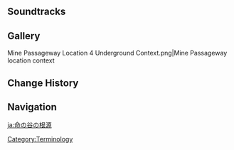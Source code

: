 {{Location Infobox
|image        = <gallery>
Roots of the Valley of Life.png|In-game
Point of Interest Roots of the Valley of Life Map Location.png|Map
</gallery>
|type         = Point of Interest
|map          = The Chasm: Underground Mines
|region       = Liyue
|subregion    = The Chasm (Subregion)
|area         = The Chasm: Underground Mines
|subarea      = The Chasm: Main Mining Area
}}
{{Location Intro|The '''Roots of the Valley of Life''' ''(unofficial name)''|description=<p>The [[Hidden Exploration Objective]] "[[Seed from the Valley of Life]]" takes place here.</p>

<p>Climbing up the tree's branches on the southern side of the area allows the player to travel through a [[Mine Passageway]] to [[Sumeru]], near a [[Mushroom]] growing on the tree. The other side of the passageway is next to the waterfall beneath the [[Statue of The Seven]] near [[Gandharva Ville]] in [[Avidya Forest]].</p>}}

==Soundtracks==
{{Soundtracks by Category Table|type=location}}

==Gallery==
<gallery>
Mine Passageway Location 4 Underground Context.png|Mine Passageway location context
</gallery>

==Change History==
{{Change History|2.6}}
<!--
==References==
{{Reflist}}-->

==Navigation==
{{PoI Navbox|Liyue}}

[[Category:Terminology]]

[[ja:命の谷の根源]]
